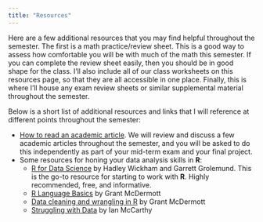 ```yaml
---
title: "Resources"
---
```


Here are a few additional resources that you may find helpful throughout the semester. The first is a math practice/review sheet. This is a good way to assess how comfortable you will be with much of the math this semester. If you can complete the review sheet easily, then you should be in good shape for the class. I'll also include all of our class worksheets on this resources page, so that they are all accessible in one place. Finally, this is where I'll house any exam review sheets or similar supplemental material throughout the semester.

Below is a short list of additional resources and links that I will reference at different points throughout the semester:

- [How to read an academic article](https://guides.libraries.emory.edu/c.php?g=971000&p=7017430). We will review and discuss a few academic articles throughout the semester, and you will be asked to do this independently as part of your mid-term exam and your final project.
- Some resources for honing your data analysis skills in **R**:
    + [R for Data Science](https://r4ds.had.co.nz/) by Hadley Wickham and Garrett Grolemund. This is the go-to resource for starting to work with **R**. Highly recommended, free, and informative.
    + [R Language Basics](https://raw.githack.com/uo-ec607/lectures/master/04-rlang/04-rlang.html#1) by Grant McDermott
    + [Data cleaning and wrangling in R](https://raw.githack.com/uo-ec607/lectures/master/05-tidyverse/05-tidyverse.html#1) by Grant McDermott
    + [Struggling with Data](https://imccart.github.io/Econ-470/02-DataStruggles/02-slides.html#1) by Ian McCarthy